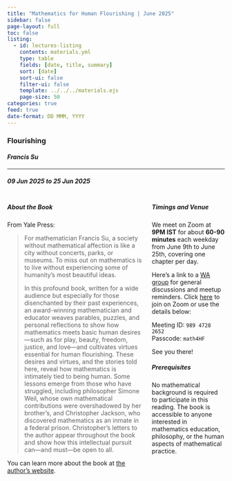 ```yaml
---
title: "Mathematics for Human Flourishing | June 2025"
sidebar: false
page-layout: full
toc: false
listing:
  - id: lectures-listing
    contents: materials.yml
    type: table
    fields: [date, title, summary]
    sort: [date]
    sort-ui: false
    filter-ui: false
    template: ../../../materials.ejs
    page-size: 50
categories: true
feed: true
date-format: DD MMM, YYYY
---
```


### Flourishing

#### _Francis Su_

---

##### 09 Jun 2025 to 25 Jun 2025

:::: {.columns}

::: {.column width="65%"}
:::{.callout-note icon="false"}
##### About the Book

From Yale Press: 

> For mathematician Francis Su, a society without mathematical affection is like a city without concerts, parks, or museums. To miss out on mathematics is to live without experiencing some of humanity’s most beautiful ideas.
>
> ​In this profound book, written for a wide audience but especially for those disenchanted by their past experiences, an award-winning mathematician and educator weaves parables, puzzles, and personal reflections to show how mathematics meets basic human desires—such as for play, beauty, freedom, justice, and love—and cultivates virtues essential for human flourishing. These desires and virtues, and the stories told here, reveal how mathematics is intimately tied to being human. Some lessons emerge from those who have struggled, including philosopher Simone Weil, whose own mathematical contributions were overshadowed by her brother’s, and Christopher Jackson, who discovered mathematics as an inmate in a federal prison. Christopher’s letters to the author appear throughout the book and show how this intellectual pursuit can—and must—be open to all.

You can learn more about the book at [the author's website](https://www.francissu.com/flourishing).
:::
:::

::: {.column width="35%"}
:::{.callout-caution icon="false"}
##### Timings and Venue

We meet on Zoom at **9PM IST** for about **60-90 minutes** each weekday from June 9th to June 25th, covering one chapter per day. 

Here's a link to a [WA group](https://chat.whatsapp.com/Cg4o6XPtkC9JhySHL4uHcq) for general discussions and meetup reminders. Click [here](https://iitgn-ac-in.zoom.us/j/98947282652?pwd=CDKwdORyHmV6fmg0DVAdOpIUMyF1ta.1) to join on Zoom or use the details below:

Meeting ID: `989 4728 2652`<br>
Passcode: `math4HF`

See you there!
:::


:::{.callout-tip icon="false"}
##### Prerequisites

No mathematical background is required to participate in this reading. The book is accessible to anyone interested in mathematics education, philosophy, or the human aspects of mathematical practice.
:::

:::

::::

:::{#lectures-listing}
:::
